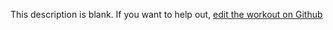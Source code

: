 
  This description is blank. If you want to help out, [edit the workout on Github](https://www.github.com/LiftArcade/exercises/blob/main/exercises/dumbbell-front-raise-description.mdx)